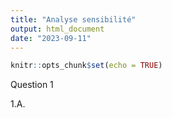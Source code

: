 ---
title: "Analyse sensibilité"
output: html_document
date: "2023-09-11"
---

```{r setup, include=FALSE}
knitr::opts_chunk$set(echo = TRUE)
```

Question 1

  1.A.